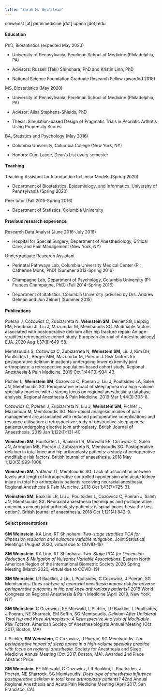 ```yaml
---
title: "Sarah M. Weinstein"
---
```


smweinst [at] pennmedicine [dot] upenn [dot] edu

#### __Education__

PhD, Biostatistics (expected May 2023)

- University of Pennsylvania, Perelman School of Medicine (Philadelphia, PA)

- Advisors: Russell (Taki) Shinohara, PhD and Kristin Linn, PhD

- National Science Foundation Graduate Research Fellow (awarded 2018)

MS, Biostatistics (May 2020)

- University of Pennsylvania, Perelman School of Medicine (Philadelphia, PA)

- Advisor: Alisa Stephens-Shields, PhD

- Thesis: Simulation-based Design of Pragmatic Trials in Psoriatic Arthritis Using Propensity Scores

BA, Statistics and Psychology (May 2016)

- Columbia University, Columbia College (New York, NY)

- Honors: Cum Laude, Dean's List every semester

#### __Teaching__

Teaching Assistant for Introduction to Linear Models (Spring 2020)

- Department of Biostatistics, Epidemiology, and Informatics, University of Pennsylvania (Spring 2020)

Peer tutor (Fall 2015-Spring 2016)

- Department of Statistics, Columbia University

#### __Previous research experience__

Research Data Analyst (June 2016-July 2018) 

- Hospital for Special Surgery, Department of Anesthesiology, Critical Care, and Pain Management (New York, NY)

Undergraduate Research Assistant

- Perinatal Pathways Lab, Columbia University Medical Center (PI: Catherine Monk, PhD) (Summer 2013-Spring 2016)

- Champagne Lab, Department of Psychology, Columbia University (PI: Frances Champagne, PhD) (Fall 2014-Spring 2016)

- Department of Statistics, Columbia University (advised by Drs. Andrew Gelman and Jon Zelner) (Summer 2015)

#### __Publications__

Poeran J, Cozowicz C, Zubizarreta N, __Weinstein SM__, Deiner SG, Leipzig RM, Friedman JI, Liu J, Mazumdar M, Memtsoudis SG. Modifiable factors associated with postoperative delirium after hip fracture repair: An age-stratified retrospective cohort study. European Journal of Anaesthesiology| EJA. 2020 Aug 1;37(8):649-58.

Memtsoudis S, Cozowicz C, Zubizarreta N, __Weinstein SM__, Liu J, Kim DH, Poultsides L, Berger MM, Mazumdar M, Poeran J. Risk factors for postoperative delirium in patients undergoing lower extremity joint arthroplasty: a retrospective population-based cohort study. Regional Anesthesia & Pain Medicine. 2019 Oct 1;44(10):934-43.

Pichler L, __Weinstein SM__, Cozowicz C, Poeran J, Liu J, Poultsides LA, Saleh JN, Memtsoudis SG. Perioperative impact of sleep apnea in a high-volume specialty practice with a strong focus on regional anesthesia: a database analysis. Regional Anesthesia & Pain Medicine. 2019 Mar 1;44(3):303-8.

Cozowicz C, Poeran J, Zubizarreta N, Liu J, __Weinstein SM__, Pichler L, Mazumdar M, Memtsoudis SG. Non-opioid analgesic modes of pain management are associated with reduced postoperative complications and resource utilisation: a retrospective study of obstructive sleep apnoea patients undergoing elective joint arthroplasty. British Journal of Anaesthesia. 2019 Jan 1;122(1):131-40.

__Weinstein SM__, Poultsides L, Baaklini LR, Mörwald EE, Cozowicz C, Saleh JN, Arrington MB, Poeran J, Zubizarreta N, Memtsoudis SG. Postoperative delirium in total knee and hip arthroplasty patients: a study of perioperative modifiable risk factors. British journal of anaesthesia. 2018 May 1;120(5):999-1008.

__Weinstein SM__, YaDeau JT, Memtsoudis SG. Lack of association between levels and length of intraoperative controlled hypotension and acute kidney injury in total hip arthroplasty patients receiving neuraxial anesthesia. Regional Anesthesia & Pain Medicine. 2018 Oct 1;43(7):725-31.

__Weinstein SM__, Baaklini LR, Liu J, Poultsides L, Cozowicz C, Poeran J, Saleh JN, Memtsoudis SG. Neuraxial anaesthesia techniques and postoperative outcomes among joint arthroplasty patients: is spinal anaesthesia the best option?. British journal of anaesthesia. 2018 Oct 1;121(4):842-9.

#### __Select presentations__

__SM Weinstein__, KA Linn, RT Shinohara. _Two-stage stratified PCA for dimension reduction and nuisance variable mitigation_. Joint Statistical Meetings (August 2020, virtual due to COVID-19)

__SM Weinstein__, KA Linn, RT Shinohara. _Two-Stage PCA for Dimension Reduction & Mitigation of Nuisance Variable Associations_. Eastern North American Region of the International Biometric Society 2020 Spring Meeting (March 2020, virtual due to COVID-19)

__SM Weinstein__, LR Baaklini, J Liu, L Poultsides, C Cozowicz, J Poeran, SG Memtsoudis. _Does subtype of neuraxial anesthesia impact risk for adverse perioperative outcomes in hip and knee arthroplasty patients?_ 2018 World Congress on Regional Anesthesia & Pain Medicine (April 2018, New York, NY) 

__SM Weinstein__, C Cozowicz, EE Mörwald, L Pichler, LR Baaklini, L Poultsides, J Poeran, NE Sharrock, EM Soffin, SG Memtsoudis. _Delirium After Unilateral Total Hip and Knee Arthroplasty: A Retrospective Analysis of Modifiable Risk Factors._ American Society of Anesthesiologists Annual Meeting (Oct 2017, Boston, MA)

L Pichler, __SM Weinstein__, C Cozowicz, J Poeran, SG Memtsoudis. _The perioperative impact of sleep apnea in a high-volume specialty practice with focus on regional anesthesia._ Society for Anesthesia and Sleep Medicine Annual Meeting (Oct 2017, Boston, MA). Awarded 2nd Place Abstract Price.

__SM Weinstein__, EE Mörwald, C Cozowicz, LR Baaklini, L Poultsides, J Poeran, NE Sharrock, SG Memtsoudis. _Does type of anesthesia influence postoperative delirium in total knee arthroplasty patients?_ 42nd Annual Regional Anesthesia and Acute Pain Medicine Meeting (April 2017, San Francisco, CA)
